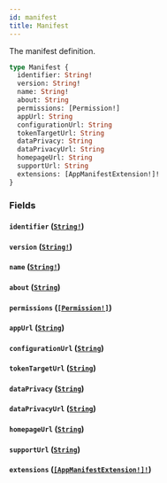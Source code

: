 ```yaml
---
id: manifest
title: Manifest
---
```


The manifest definition.

```graphql
type Manifest {
  identifier: String!
  version: String!
  name: String!
  about: String
  permissions: [Permission!]
  appUrl: String
  configurationUrl: String
  tokenTargetUrl: String
  dataPrivacy: String
  dataPrivacyUrl: String
  homepageUrl: String
  supportUrl: String
  extensions: [AppManifestExtension!]!
}
```

### Fields

#### `identifier` ([`String!`](../../../developer/api-reference/scalars/string))

#### `version` ([`String!`](../../../developer/api-reference/scalars/string))

#### `name` ([`String!`](../../../developer/api-reference/scalars/string))

#### `about` ([`String`](../../../developer/api-reference/scalars/string))

#### `permissions` ([`[Permission!]`](../../../developer/api-reference/objects/permission))

#### `appUrl` ([`String`](../../../developer/api-reference/scalars/string))

#### `configurationUrl` ([`String`](../../../developer/api-reference/scalars/string))

#### `tokenTargetUrl` ([`String`](../../../developer/api-reference/scalars/string))

#### `dataPrivacy` ([`String`](../../../developer/api-reference/scalars/string))

#### `dataPrivacyUrl` ([`String`](../../../developer/api-reference/scalars/string))

#### `homepageUrl` ([`String`](../../../developer/api-reference/scalars/string))

#### `supportUrl` ([`String`](../../../developer/api-reference/scalars/string))

#### `extensions` ([`[AppManifestExtension!]!`](../../../developer/api-reference/objects/app-manifest-extension))
